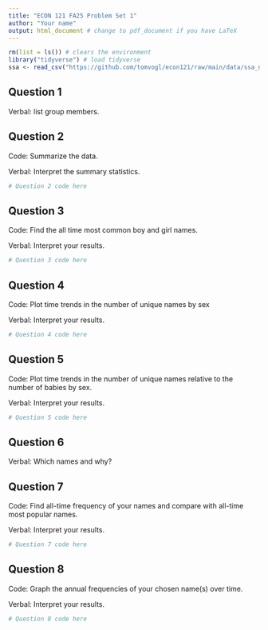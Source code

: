 ```yaml
---
title: "ECON 121 FA25 Problem Set 1"
author: "Your name"
output: html_document # change to pdf_document if you have LaTeX
---
```


```r
rm(list = ls()) # clears the environment
library("tidyverse") # load tidyverse
ssa <- read_csv("https://github.com/tomvogl/econ121/raw/main/data/ssa_names.csv") # load dataset
```

## Question 1

Verbal: list group members.

\newpage

## Question 2

Code: Summarize the data.

Verbal: Interpret the summary statistics.

```r
# Question 2 code here

```

\newpage

## Question 3

Code: Find the all time most common boy and girl names.

Verbal: Interpret your results.

```r
# Question 3 code here

```

\newpage

## Question 4

Code: Plot time trends in the number of unique names by sex

Verbal: Interpret your results.

```r
# Question 4 code here

```

\newpage

## Question 5

Code: Plot time trends in the number of unique names relative to the number of 
babies by sex.

Verbal: Interpret your results.

```r
# Question 5 code here

```

\newpage

## Question 6

Verbal: Which names and why?

\newpage

## Question 7

Code: Find all-time frequency of your names and compare with all-time most
popular names.

Verbal: Interpret your results.

```r
# Question 7 code here

```

\newpage

## Question 8

Code: Graph the annual frequencies of your chosen name(s) over time.

Verbal: Interpret your results.

```r
# Question 8 code here

```


